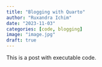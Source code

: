 ```yaml
---
title: "Blogging with Quarto"
author: "Ruxandra Ichim"
date: "2023-11-03"
categories: [code, blogging]
image: "image.jpg"
draft: true
---
```


This is a post with executable code.
